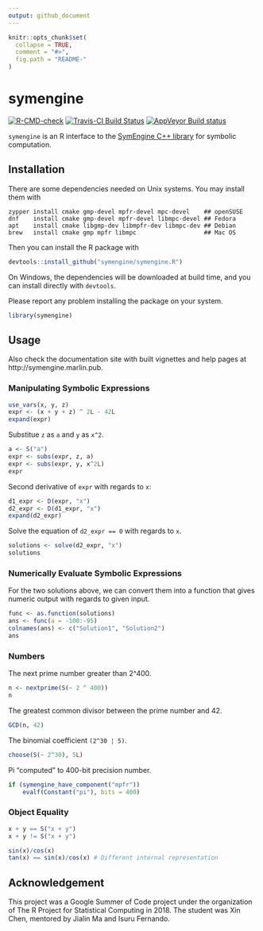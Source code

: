 ```yaml
---
output: github_document
---
```


<!-- README.md is generated from README.Rmd. Please edit that file -->

```r
knitr::opts_chunk$set(
  collapse = TRUE,
  comment = "#>",
  fig.path = "README-"
)
```

# symengine

<!-- badges: start -->
[![R-CMD-check](https://github.com/symengine/symengine.R/workflows/R-CMD-check/badge.svg)](https://github.com/symengine/symengine.R/actions)
[![Travis-CI Build Status](https://travis-ci.org/symengine/symengine.R.svg?branch=master)](https://travis-ci.org/symengine/symengine.R)
[![AppVeyor Build status](https://ci.appveyor.com/api/projects/status/rr0tdh8ykvs04qg2?svg=true)](https://ci.appveyor.com/project/symengine/symengine-r)
<!-- badges: end -->

`symengine` is an R interface to the [SymEngine C++ library](https://github.com/symengine/symengine)
for symbolic computation.

## Installation

There are some dependencies needed on Unix systems. You may install them with

```
zypper install cmake gmp-devel mpfr-devel mpc-devel    ## openSUSE
dnf    install cmake gmp-devel mpfr-devel libmpc-devel ## Fedora
apt    install cmake libgmp-dev libmpfr-dev libmpc-dev ## Debian
brew   install cmake gmp mpfr libmpc                   ## Mac OS
```

Then you can install the R package with

```r
devtools::install_github("symengine/symengine.R")
```

On Windows, the dependencies will be downloaded at build time, and you can install
directly with `devtools`.

Please report any problem installing the package on your system.

```r
library(symengine)
```

## Usage

Also check the documentation site with built vignettes and help pages at
http://symengine.marlin.pub.

### Manipulating Symbolic Expressions

```r
use_vars(x, y, z)
expr <- (x + y + z) ^ 2L - 42L
expand(expr)
```

Substitue `z` as `a` and `y` as `x^2`.

```r
a <- S("a")
expr <- subs(expr, z, a)
expr <- subs(expr, y, x^2L)
expr
```

Second derivative of `expr` with regards to `x`:

```r
d1_expr <- D(expr, "x")
d2_expr <- D(d1_expr, "x")
expand(d2_expr)
```

Solve the equation of `d2_expr == 0` with regards to `x`.

```r
solutions <- solve(d2_expr, "x")
solutions
```

### Numerically Evaluate Symbolic Expressions

For the two solutions above, we can convert them into a function that gives numeric
output with regards to given input.

```r
func <- as.function(solutions)
ans <- func(a = -100:-95)
colnames(ans) <- c("Solution1", "Solution2")
ans
```


### Numbers

The next prime number greater than 2^400.

```r
n <- nextprime(S(~ 2 ^ 400))
n
```

The greatest common divisor between the prime number and 42.

```r
GCD(n, 42)
```

The binomial coefficient `(2^30 ¦ 5)`.

```r
choose(S(~ 2^30), 5L)
```

Pi "computed" to 400-bit precision number.

```r
if (symengine_have_component("mpfr"))
    evalf(Constant("pi"), bits = 400)
```

### Object Equality

```r
x + y == S("x + y")
x + y != S("x + y")
```

```r
sin(x)/cos(x)
tan(x) == sin(x)/cos(x) # Different internal representation
```

## Acknowledgement

This project was a Google Summer of Code project under the organization
of The R Project for Statistical Computing in 2018.
The student was Xin Chen, mentored by Jialin Ma and Isuru Fernando.
